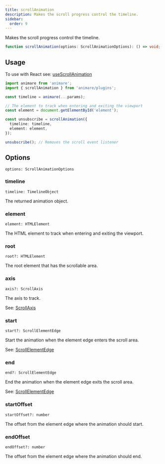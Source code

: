 ```yaml
---
title: scrollAnimation
description: Makes the scroll progress control the timeline.
sidebar:
  order: 9
---
```



Makes the scroll progress control the timeline.

```ts wrap title="syntax"
function scrollAnimation(options: ScrollAnimationOptions): () => void;
```

## Usage

To use with React see: [useScrollAnimation](/api/react/usescrollanimation)

```ts title="example" frame="terminal"
import animare from 'animare';
import { scrollAnimation } from 'animare/plugins';

const timeline = animare(...params);

// The element to track when entering and exiting the viewport
const element = document.getElementById('element');

const unsubscribe = scrollAnimation({
  timeline: timeline,
  element: element,
});

unsubscribe(); // Removes the scroll event listener
```

## Options

`options: ScrollAnimationOptions` <Badge text="Required" variant="note" size="small" />

### timeline

`timeline: TimelineObject` <Badge text="Required" variant="note" size="small" />

The returned animation object.

### element

`element: HTMLElement` <Badge text="Required" variant="note" size="small" />

The HTML element to track when entering and exiting the viewport.

### root

`root?: HTMLElement` <Badge text="Default: document.documentElement" variant="tip" size="small" />

The root element that has the scrollable area.

### axis

`axis?: ScrollAxis` <Badge text="Default: ScrollAxis.Vertical" variant="tip" size="small" />

The axis to track.

See: [ScrollAxis](/animare/api/enums/scrollaxis/)

### start

`start?: ScrollElementEdge` <Badge text="Default: ScrollElementEdge.Top" variant="tip" size="small" />

Start the animation when the element edge enters the scroll area.

See: [ScrollElementEdge](/animare/api/enums/scrollelementedge/)

### end

`end?: ScrollElementEdge` <Badge text="Default: ScrollElementEdge.Bottom" variant="tip" size="small" />

End the animation when the element edge exits the scroll area.

See: [ScrollElementEdge](/animare/api/enums/scrollelementedge/)

### startOffset

`startOffset?: number` <Badge text="Default: 0" variant="tip" size="small" />

The offset from the element edge where the animation should start.

### endOffset

`endOffset?: number` <Badge text="Default: 0" variant="tip" size="small" />

The offset from the element edge where the animation should end.
